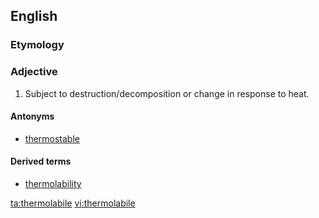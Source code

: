 ==English==


===Etymology===

{{prefix|thermo|labile}}

===Adjective===
{{en-adj}}
{{wikipedia}}

#{{biochemistry}} Subject to destruction/decomposition or change in response to heat.

====Antonyms====
*[[thermostable]]

====Derived terms====
*[[thermolability]]

[[ta:thermolabile]]
[[vi:thermolabile]]